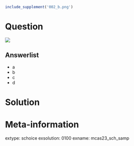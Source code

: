 ```r
include_supplement('002_b.png')
```

Question
========

![](002_b.png)

Answerlist
--------
* a
* b
* c
* d

Solution
========

Meta-information
============
extype: schoice
exsolution: 0100
exname: mcas23_sch_samp

